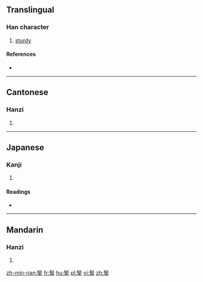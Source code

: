 ==Translingual==

===Han character===
{{Han char|rn=64|rad=手|as=08|sn=12|four=7750<sub>2</sub>|canj=尸水手 (SEQ)|ids=⿱[[臤]][[手]]}}

# [[sturdy]]

====References====
* {{Han ref|kx=0437.160|dkj=12259|dj=0787.060|hdz=31889.010|uh=6394|ud=25492|bh=D952|bd=55634}}

----

==Cantonese==

===Hanzi===
{{yue-hanzi|jyut=[[haan1]]|y=haan1}}

# {{defn|lang=yue|sort=手08}}

----

==Japanese==

===Kanji===
{{ja-kanji|grade=|rs=手08}}

# {{defn|lang=ja|sort=手08}}

====Readings====
* {{ja-readings|on=[[かん]] (kan), [[けん]] (ken)|kun=[[かたい]] (katai)}}

----

==Mandarin==

===Hanzi===
{{cmn-hanzi|pin=[[qiān]] ([[qian1]])|wg=ch'ien<sup>1</sup>}}

# {{defn|lang=cmn|sort=手08}}

[[zh-min-nan:掔]]
[[fr:掔]]
[[hu:掔]]
[[pl:掔]]
[[vi:掔]]
[[zh:掔]]